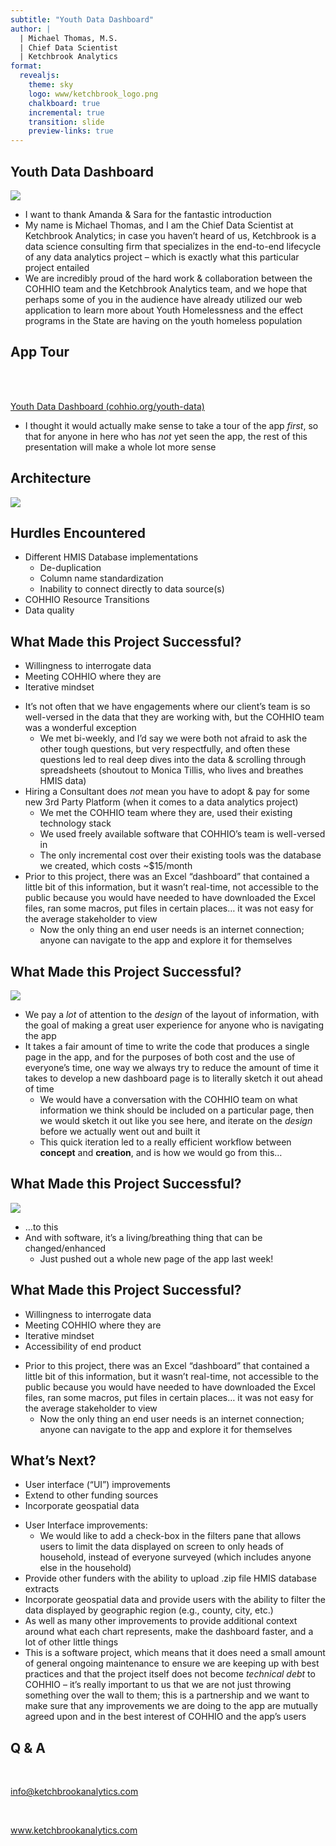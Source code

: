 ```yaml
---
subtitle: "Youth Data Dashboard"
author: |
  | Michael Thomas, M.S.
  | Chief Data Scientist
  | Ketchbrook Analytics
format:
  revealjs:
    theme: sky
    logo: www/ketchbrook_logo.png
    chalkboard: true
    incremental: true
    transition: slide
    preview-links: true
---
```


## Youth Data Dashboard

![](www/app_screenshot.png)

:::{.notes}
- I want to thank Amanda & Sara for the fantastic introduction
- My name is Michael Thomas, and I am the Chief Data Scientist at Ketchbrook Analytics; in case you haven't heard of us, Ketchbrook is a data science consulting firm that specializes in the end-to-end lifecycle of any data analytics project -- which is exactly what this particular project entailed
- We are incredibly proud of the hard work & collaboration between the COHHIO team and the Ketchbrook Analytics team, and we hope that perhaps some of you in the audience have already utilized our web application to learn more about Youth Homelessness and the effect programs in the State are having on the youth homeless population
:::

## App Tour

<br>
<br>

[Youth Data Dashboard (cohhio.org/youth-data)](https://ohiobalanceofstatecoc.shinyapps.io/cohhio-youth-data-dashboard/)

::: {.notes}
- I thought it would actually make sense to take a tour of the app *first*, so that for anyone in here who has *not* yet seen the app, the rest of this presentation will make a whole lot more sense
:::

## Architecture

![](www/architecture-diagram.png)

## Hurdles Encountered

- Different HMIS Database implementations
  - De-duplication
  - Column name standardization
  - Inability to connect directly to data source(s)
- COHHIO Resource Transitions
- Data quality

## What Made this Project Successful? {transition="none-out"}

- Willingness to interrogate data
- Meeting COHHIO where they are
- Iterative mindset

::: {.notes}
- It's not often that we have engagements where our client's team is so well-versed in the data that they are working with, but the COHHIO team was a wonderful exception
  - We met bi-weekly, and I'd say we were both not afraid to ask the other tough questions, but very respectfully, and often these questions led to real deep dives into the data & scrolling through spreadsheets (shoutout to Monica Tillis, who lives and breathes HMIS data)
- Hiring a Consultant does *not* mean you have to adopt & pay for some new 3rd Party Platform (when it comes to a data analytics project)
  - We met the COHHIO team where they are, used their existing technology stack
  - We used freely available software that COHHIO's team is well-versed in
  - The only incremental cost over their existing tools was the database we created, which costs ~$15/month
- Prior to this project, there was an Excel "dashboard" that contained a little bit of this information, but it wasn't real-time, not accessible to the public because you would have needed to have downloaded the Excel files, ran some macros, put files in certain places... it was not easy for the average stakeholder to view
  - Now the only thing an end user needs is an internet connection; anyone can navigate to the app and explore it for themselves
:::

## What Made this Project Successful? {transition="none"}

![](www/parenting_page_wireframe.png)

::: {.notes}
- We pay a *lot* of attention to the *design* of the layout of information, with the goal of making a great user experience for anyone who is navigating the app
- It takes a fair amount of time to write the code that produces a single page in the app, and for the purposes of both cost and the use of everyone's time, one way we always try to reduce the amount of time it takes to develop a new dashboard page is to literally sketch it out ahead of time
  - We would have a conversation with the COHHIO team on what information we think should be included on a particular page, then we would sketch it out like you see here, and iterate on the *design* before we actually went out and built it
  - This quick iteration led to a really efficient workflow between **concept** and **creation**, and is how we would go from this...
:::

## What Made this Project Successful? {transition="none"}

![](www/parenting_page_screenshot.png)

::: {.notes}
- ...to this
- And with software, it's a living/breathing thing that can be changed/enhanced
  - Just pushed out a whole new page of the app last week!
:::

## What Made this Project Successful? {transition="none-in"}

::: {.nonincremental}
- Willingness to interrogate data
- Meeting COHHIO where they are
- Iterative mindset
- Accessibility of end product
:::

::: {.notes}
- Prior to this project, there was an Excel "dashboard" that contained a little bit of this information, but it wasn't real-time, not accessible to the public because you would have needed to have downloaded the Excel files, ran some macros, put files in certain places... it was not easy for the average stakeholder to view
  - Now the only thing an end user needs is an internet connection; anyone can navigate to the app and explore it for themselves
:::

## What's Next?

* User interface ("UI") improvements
* Extend to other funding sources
* Incorporate geospatial data

::: {.notes}
- User Interface improvements:
  - We would like to add a check-box in the filters pane that allows users to limit the data displayed on screen to only heads of household, instead of everyone surveyed (which includes anyone else in the household)
- Provide other funders with the ability to upload .zip file HMIS database extracts
- Incorporate geospatial data and provide users with the ability to filter the data displayed by geographic region (e.g., county, city, etc.)
- As well as many other improvements to provide additional context around what each chart represents, make the dashboard faster, and a lot of other little things
- This is a software project, which means that it does need a small amount of general ongoing maintenance to ensure we are keeping up with best practices and that the project itself does not become *technical debt* to COHHIO -- it's really important to us that we are not just throwing something over the wall to them; this is a partnership and we want to make sure that any improvements we are doing to the app are mutually agreed upon and in the best interest of COHHIO and the app's users 
:::

## Q & A

<br>

[info@ketchbrookanalytics.com](mailto:mthomas@ketchbrookanalytics.com)

<br>

[www.ketchbrookanalytics.com](https://www.ketchbrookanalytics.com)
